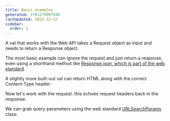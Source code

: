```yaml
---
title: Basic examples
generated: 1701279907946
lastUpdated: 2023-12-15
sidebar:
  order: 1
---
```



A val that works with the Web API takes a Request object as input and needs to return a Response object.

The most basic example can ignore the request and just return a response, even using a shorthand method like [Response.json, which is part of the web standard](https://developer.mozilla.org/en-US/docs/Web/API/Response/json_static).

<Val url="https://www.val.town/embed/tmcw/jsonOkExample" />

A slightly more built-out val can return HTML along with the correct Content-Type header:

<Val url="https://www.val.town/embed/tmcw/htmlExample" />

Now let's work with the request: this echoes request headers back in the response:

<Val url="https://www.val.town/embed/tmcw/headersExample" />

We can grab query parameters using the web standard [URLSearchParams](https://developer.mozilla.org/en-US/docs/Web/API/URL/searchParams) class:

<Val url="https://www.val.town/embed/neverstew/queryParams" />

